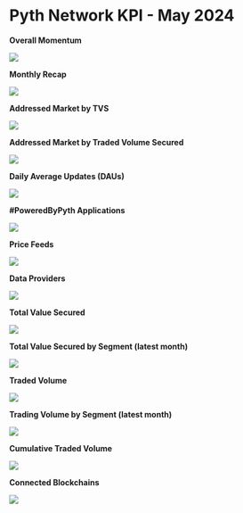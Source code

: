 # Pyth Network KPI - May 2024

**Overall Momentum**

![](../../../../images/kpi/may-24/pyth-momentum-may-24.jpg)

**Monthly Recap**

![](../../../../images/kpi/may-24/pyth-may-24.jpg)

**Addressed Market by TVS**

![](../../../../images/kpi/may-24/pyth-tvs-l1-l2-may-24.jpg)

**Addressed Market by Traded Volume Secured**

![](../../../../images/kpi/may-24/pyth-traded-volume-l1-l2-may-24.jpg)

**Daily Average Updates (DAUs)**

![](../../../../images/kpi/may-24/may-24-daily-average-updates.jpg)

**#PoweredByPyth Applications**

![](../../../../images/kpi/may-24/may-24-apps-integrations.jpg)

**Price Feeds**

![](../../../../images/kpi/may-24/may-24-price-feeds.jpg)

**Data Providers**

![](../../../../images/kpi/may-24/may-24-data-providers.jpg)

**Total Value Secured**

![](../../../../images/kpi/may-24/may-24-all-chain-tvs.jpg)

**Total Value Secured by Segment (latest month)**

![](../../../../images/kpi/may-24/may-24-dapps-tvs.jpg)

**Traded Volume**

![](../../../../images/kpi/may-24/may-24-all-chain-volume.jpg)

**Trading Volume by Segment (latest month)**

![](../../../../images/kpi/may-24/may-24-trading-volume.jpg)

**Cumulative Traded Volume**

![](../../../../images/kpi/may-24/may-24-traded-volume.jpg)

**Connected Blockchains**

![](../../../../images/kpi/may-24/may-24-connected-blockchains.jpg)
